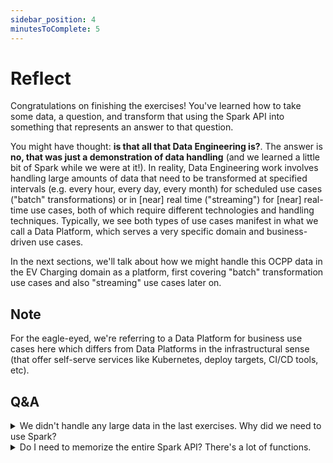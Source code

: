 ```yaml
---
sidebar_position: 4
minutesToComplete: 5
---
```


# Reflect
Congratulations on finishing the exercises! You've learned how to take some data, a question, and transform that using the Spark API into something that represents an answer to that question.

You might have thought: **is that all that Data Engineering is?**. The answer is **no, that was just a demonstration of data handling** (and we learned a little bit of Spark while we were at it!). In reality, Data Engineering work involves handling large amounts of data that need to be transformed at specified intervals (e.g. every hour, every day, every month) for scheduled use cases ("batch" transformations) or in [near] real time ("streaming") for [near] real-time use cases, both of which require different technologies and handling techniques. Typically, we see both types of use cases manifest in what we call a Data Platform, which serves a very specific domain and business-driven use cases.

In the next sections, we'll talk about how we might handle this OCPP data in the EV Charging domain as a platform, first covering "batch" transformation use cases and also "streaming" use cases later on. 

## Note
For the eagle-eyed, we're referring to a Data Platform for business use cases here which differs from Data Platforms in the infrastructural sense (that offer self-serve services like Kubernetes, deploy targets, CI/CD tools, etc).

## Q&A
<details><summary>We didn't handle any large data in the last exercises. Why did we need to use Spark?</summary>

You're right, we didn't need to use Spark and it was probably a bit heavy for what we needed to do and the volume of data that we had. A single-node Pandas would have served just fine. But for the purposes of this training, the curators wanted to be consistent with the tech that we used throughout the training and we often can't get enough Spark practice. :)
</details>


<details><summary>Do I need to memorize the entire Spark API? There's a lot of functions.</summary>

You don't, but it's more important to get an overview of what it can do, how it optimises (later!), and to have a solid understanding of the SQL underlying it.
</details>